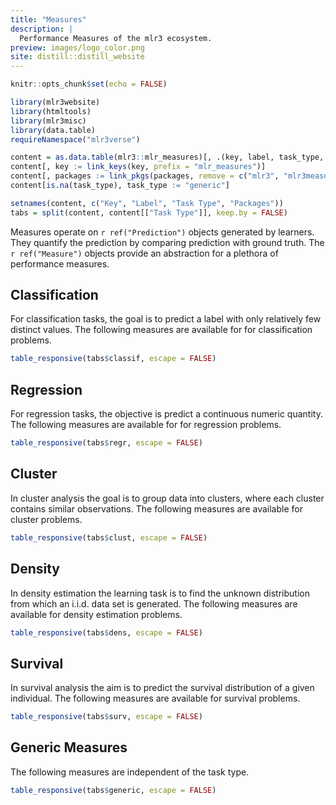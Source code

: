 ```yaml
---
title: "Measures"
description: |
  Performance Measures of the mlr3 ecosystem.
preview: images/logo_color.png
site: distill::distill_website
---
```


```r
knitr::opts_chunk$set(echo = FALSE)

library(mlr3website)
library(htmltools)
library(mlr3misc)
library(data.table)
requireNamespace("mlr3verse")

content = as.data.table(mlr3::mlr_measures)[, .(key, label, task_type, packages)]
content[, key := link_keys(key, prefix = "mlr_measures")]
content[, packages := link_pkgs(packages, remove = c("mlr3", "mlr3measures"))]
content[is.na(task_type), task_type := "generic"]

setnames(content, c("Key", "Label", "Task Type", "Packages"))
tabs = split(content, content[["Task Type"]], keep.by = FALSE)
```

Measures operate on `r ref("Prediction")` objects generated by learners.
They quantify the prediction by comparing prediction with ground truth.
The `r ref("Measure")` objects provide an abstraction for a plethora of performance measures.

## Classification

For classification tasks, the goal is to predict a label with only relatively few distinct values.
The following measures are available for for classification problems.

```r
table_responsive(tabs$classif, escape = FALSE)
```

## Regression

For regression tasks, the objective is predict a continuous numeric quantity.
The following measures are available for for regression problems.

```r
table_responsive(tabs$regr, escape = FALSE)
```

## Cluster

In cluster analysis the goal is to group data into clusters, where each cluster contains similar observations.
The following measures are available for cluster problems.

```r
table_responsive(tabs$clust, escape = FALSE)
```
## Density


In density estimation the learning task is to find the unknown distribution from which an i.i.d. data set is generated.
The following measures are available for density estimation problems.

```r
table_responsive(tabs$dens, escape = FALSE)
```

## Survival

In survival analysis the aim is to predict the survival distribution of a given individual.
The following measures are available for survival problems.

```r
table_responsive(tabs$surv, escape = FALSE)
```

## Generic Measures

The following measures are independent of the task type.

```r
table_responsive(tabs$generic, escape = FALSE)
```

